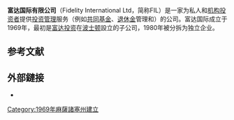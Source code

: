 {{Infobox company
| name = FIL Limited
| logo = FidelityInternational.svg
| type = 私人
| industry = [[金融服務|金融服務]]
| foundation = 1969
| founder = {{link-en|Edward Johnson, III}}

| location_city = [[彭布羅克|彭布羅克]]
| products = [[投资学|投资学]]、[[共同基金|共同基金]]、{{link-en|個人儲蓄賬戶|Individual Savings Account}}、[[退休金|退休金]]{{link-en|基金平台|Fund platform}}
| aum = 6114億美元{{small|(2020)<ref>{{cite web |title=About us |url=https://www.fidelityinternational.com/about-us/ |website=www.fidelityinternational.com |access-date=12 January 2021 |archive-date=2021-06-28 |archive-url=https://web.archive.org/web/20210628161308/https://www.fidelityinternational.com/about-us/ |dead-url=no }}</ref>}}
| num_employees = 8,400+ {{small|(2020)<ref>{{cite web |title=Selecting FundsNetwork™  as your long-term platform partner |url=https://fundsnetworkprod-live-733ab5a756b04a1d8aea729f1589b80b-2a8642e.s3-eu-west-1.amazonaws.com/filer_public/ff/d8/ffd8c558-765e-4cff-bd10-ea82781e9759/response-due-diligence-request.pdf |website=FundsNetwork |language=en |access-date=2021-03-30 |archive-date=2021-01-13 |archive-url=https://web.archive.org/web/20210113113754/https://fundsnetworkprod-live-733ab5a756b04a1d8aea729f1589b80b-2a8642e.s3-eu-west-1.amazonaws.com/filer_public/ff/d8/ffd8c558-765e-4cff-bd10-ea82781e9759/response-due-diligence-request.pdf |dead-url=no }}</ref>}}
| homepage = [https://www.fidelityinternational.com Fidelityinternational.com]
}}'''富达国际有限公司'''（Fidelity International Ltd，简称FIL）是一家为私人和[[机构投资者|机构投资者]]提供[[投资学|投资管理]]服务（例如[[共同基金|共同基金]]、[[退休金|退休金]]管理和{{link-en|基金平台|Fund platform}}）的公司。富达国际成立于1969年，最初是[[富达投资|富达投资]]在[[波士顿|波士顿]]設立的子公司，1980年被分拆为独立企业。

==参考文献==
{{reflist}}

==外部鏈接==
*{{official website|https://www.fidelityinternational.com}}
[[Category:1969年麻薩諸塞州建立|Category:1969年麻薩諸塞州建立]]
